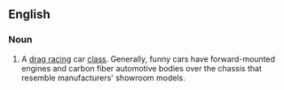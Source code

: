 ==English==

===Noun===
{{en-noun}}
{{wikipedia}}

# A [[drag racing]] car [[class]]. Generally, funny cars have forward-mounted engines and carbon fiber automotive bodies over the chassis that resemble manufacturers' showroom models.